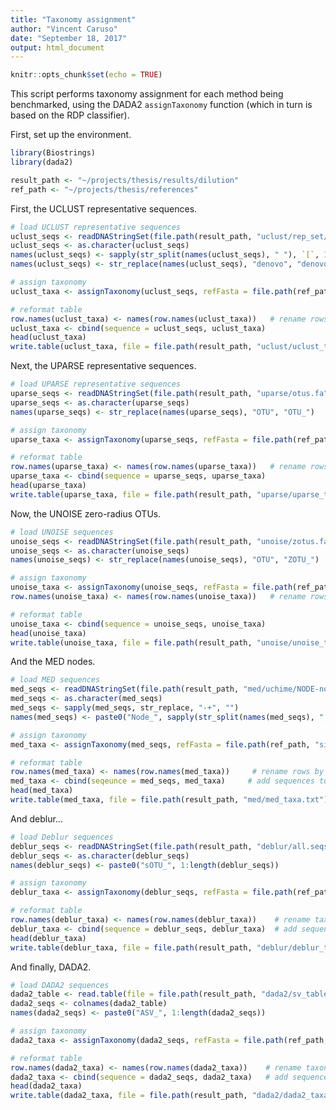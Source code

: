 ```yaml
---
title: "Taxonomy assignment"
author: "Vincent Caruso"
date: "September 18, 2017"
output: html_document
---
```


```r
knitr::opts_chunk$set(echo = TRUE)
```

This script performs taxonomy assignment for each method being benchmarked, using the DADA2 `assignTaxonomy` function (which in turn is based on the RDP classifier).

First, set up the environment.
```r

library(Biostrings)
library(dada2)

result_path <- "~/projects/thesis/results/dilution"
ref_path <- "~/projects/thesis/references"

```

First, the UCLUST representative sequences.
```r

# load UCLUST representative sequences
uclust_seqs <- readDNAStringSet(file.path(result_path, "uclust/rep_set/pooled_nochim_rep_set.fasta"))
uclust_seqs <- as.character(uclust_seqs)
names(uclust_seqs) <- sapply(str_split(names(uclust_seqs), " "), `[`, 1)
names(uclust_seqs) <- str_replace(names(uclust_seqs), "denovo", "denovo_")  # make names more readable

# assign taxonomy
uclust_taxa <- assignTaxonomy(uclust_seqs, refFasta = file.path(ref_path, "silva_nr_v128_train_set.fa.gz"), multithread = TRUE)

# reformat table
row.names(uclust_taxa) <- names(row.names(uclust_taxa))   # rename rows by OTU names instead of sequences
uclust_taxa <- cbind(sequence = uclust_seqs, uclust_taxa)
head(uclust_taxa)
write.table(uclust_taxa, file = file.path(result_path, "uclust/uclust_taxa.txt"), quote = FALSE, sep = "\t")

```

Next, the UPARSE representative sequences.
```r

# load UPARSE representative sequences
uparse_seqs <- readDNAStringSet(file.path(result_path, "uparse/otus.fa"))
uparse_seqs <- as.character(uparse_seqs)
names(uparse_seqs) <- str_replace(names(uparse_seqs), "OTU", "OTU_")

# assign taxonomy
uparse_taxa <- assignTaxonomy(uparse_seqs, refFasta = file.path(ref_path, "silva_nr_v128_train_set.fa.gz"))

# reformat table
row.names(uparse_taxa) <- names(row.names(uparse_taxa))   # rename rows by OTU names instead of sequences
uparse_taxa <- cbind(sequence = uparse_seqs, uparse_taxa)
head(uparse_taxa)
write.table(uparse_taxa, file = file.path(result_path, "uparse/uparse_taxa.txt"), quote = FALSE, sep = "\t")

```

Now, the UNOISE zero-radius OTUs.
```r

# load UNOISE sequences
unoise_seqs <- readDNAStringSet(file.path(result_path, "unoise/zotus.fa"))
unoise_seqs <- as.character(unoise_seqs)
names(unoise_seqs) <- str_replace(names(unoise_seqs), "OTU", "ZOTU_")

# assign taxonomy
unoise_taxa <- assignTaxonomy(unoise_seqs, refFasta = file.path(ref_path, "silva_nr_v128_train_set.fa.gz"))
row.names(unoise_taxa) <- names(row.names(unoise_taxa))   # rename rows by ZOTU names instead of sequences

# reformat table
unoise_taxa <- cbind(sequence = unoise_seqs, unoise_taxa)
head(unoise_taxa)
write.table(unoise_taxa, file = file.path(result_path, "unoise/unoise_taxa.txt"), quote = FALSE, sep = "\t")

```

And the MED nodes.
```r

# load MED sequences
med_seqs <- readDNAStringSet(file.path(result_path, "med/uchime/NODE-nonchimeras.fasta"))
med_seqs <- as.character(med_seqs)
med_seqs <- sapply(med_seqs, str_replace, "-+", "")
names(med_seqs) <- paste0("Node_", sapply(str_split(names(med_seqs), ";"), FUN = `[`, 1))  # remove size annotation

# assign taxonomy
med_taxa <- assignTaxonomy(med_seqs, refFasta = file.path(ref_path, "silva_nr_v128_train_set.fa.gz"))

# reformat table
row.names(med_taxa) <- names(row.names(med_taxa))     # rename rows by node names instead of sequences
med_taxa <- cbind(seqeunce = med_seqs, med_taxa)     # add sequences to taxonomy matrix
head(med_taxa)
write.table(med_taxa, file = file.path(result_path, "med/med_taxa.txt"), quote = FALSE, sep = "\t")

```

And deblur...
```r

# load Deblur sequences
deblur_seqs <- readDNAStringSet(file.path(result_path, "deblur/all.seqs.fa"))
deblur_seqs <- as.character(deblur_seqs)
names(deblur_seqs) <- paste0("sOTU_", 1:length(deblur_seqs))

# assign taxonomy
deblur_taxa <- assignTaxonomy(deblur_seqs, refFasta = file.path(ref_path, "silva_nr_v128_train_set.fa.gz"))

# reformat table
row.names(deblur_taxa) <- names(row.names(deblur_taxa))    # rename taxonomy matrix rows with sOTU IDs
deblur_taxa <- cbind(sequence = deblur_seqs, deblur_taxa)  # add sequences to taxonomy matrix
head(deblur_taxa)
write.table(deblur_taxa, file = file.path(result_path, "deblur/deblur_taxa.txt"), quote = FALSE, sep = "\t")

```

And finally, DADA2.
```r

# load DADA2 sequences
dada2_table <- read.table(file = file.path(result_path, "dada2/sv_table.no_chim.txt"), header = TRUE, sep = "\t")
dada2_seqs <- colnames(dada2_table)
names(dada2_seqs) <- paste0("ASV_", 1:length(dada2_seqs))

# assign taxonomy
dada2_taxa <- assignTaxonomy(dada2_seqs, refFasta = file.path(ref_path, "silva_nr_v128_train_set.fa.gz"))

# reformat table
row.names(dada2_taxa) <- names(row.names(dada2_taxa))    # rename taxonomy matrix rows with ASV IDs
dada2_taxa <- cbind(sequence = dada2_seqs, dada2_taxa)   # add sequences to taxonomy matrix
head(dada2_taxa)
write.table(dada2_taxa, file = file.path(result_path, "dada2/dada2_taxa.txt"), quote = FALSE, sep = "\t")

```

